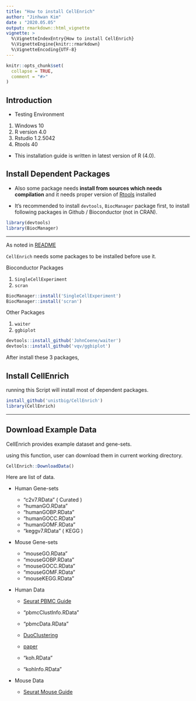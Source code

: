 ```yaml
---
title: "How to install CellEnrich"
author: "Jinhwan Kim"
date : "2020.05.05"
output: rmarkdown::html_vignette
vignette: >
  %\VignetteIndexEntry{How to install CellEnrich}
  %\VignetteEngine{knitr::rmarkdown}
  %\VignetteEncoding{UTF-8}
---
```


```r
knitr::opts_chunk$set(
  collapse = TRUE,
  comment = "#>"
)
```

## Introduction

* Testing Environment

1. Windows 10
2. R version 4.0
3. Rstudio 1.2.5042
4. Rtools 40

* This installation guide is written in latest version of R (4.0).

## Install Dependent Packages

* Also some package needs **install from sources which needs compilation** and it needs proper version of [Rtools](https://cran.r-project.org/bin/windows/Rtools/) installed

* It's recommended to install `devtools`, `BiocManager` package first, to install following packages in Github / Bioconductor (not in CRAN).

```R
library(devtools)
library(BiocManager)
```
------

As noted in [README](https://github.com/unistbig/CellEnrich)

`CellEnrich` needs some packages to be installed before use it.

Bioconductor Packages

1. `SingleCellExperiment`
2. `scran`

```R
BiocManager::install('SingleCellExperiment')
BiocManager::install('scran')
```
Other Packages 

1. `waiter`
2. `ggbiplot`

```R
devtools::install_github('JohnCoene/waiter')
devtools::install_github('vqv/ggbiplot')

```
After install these 3 packages, 

## Install CellEnrich

running this Script will install most of dependent packages. 

```R
install_github('unistbig/CellEnrich')
library(CellEnrich)
```

------

## Download Example Data

CellEnrich provides example dataset and gene-sets.

using this function, user can download them in current working directory.

```R
CellEnrich::DownloadData()
```

Here are list of data.

- Human Gene-sets

  - "c2v7.RData" ( Curated )
  - "humanGO.RData"
  - "humanGOBP.RData"
  - "humanGOCC.RData"
  - "humanGOMF.RData"
  - "keggv7.RData" ( KEGG )
  
- Mouse Gene-sets

  - "mouseGO.RData"
  - "mouseGOBP.RData"
  - "mouseGOCC.RData"
  - "mouseGOMF.RData"
  - "mouseKEGG.RData"

- Human Data

  - [Seurat PBMC Guide](https://satijalab.org/seurat/v3.1/pbmc3k_tutorial.html)
  
  - "pbmcClustInfo.RData"
  - "pbmcData.RData"

  - [DuoClustering](https://bioconductor.org/packages/release/data/experiment/html/DuoClustering2018.html)
  - [paper](https://f1000research.com/articles/7-1141)

  - "koh.RData"
  - "kohInfo.RData"
    
- Mouse Data
  
  - [Seurat Mouse Guide](https://satijalab.org/seurat/v3.1/mca.html)

